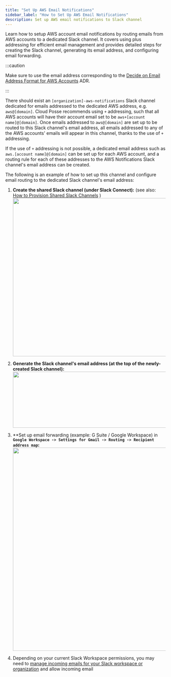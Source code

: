 ```yaml
---
title: "Set Up AWS Email Notifications"
sidebar_label: "How to Set Up AWS Email Notifications"
description: Set up AWS email notifications to Slack channel
---
```


<Intro>
Learn how to setup AWS account email notifications by routing emails from AWS accounts to a dedicated Slack channel. It covers using plus addressing for efficient email management and provides detailed steps for creating the Slack channel, generating its email address, and configuring email forwarding.
</Intro>

:::caution

Make sure to use the email address corresponding to the
[Decide on Email Address Format for AWS Accounts](/learn/foundation/design-decisions/decide-on-email-address-format-for-aws-accounts)
ADR.

:::

There should exist an `[organization]-aws-notifications` Slack channel dedicated for emails addressed to the dedicated
AWS address, e.g. `aws@[domain]`. Cloud Posse recommends using `+` addressing, such that all AWS accounts will have
their account email set to be `aws+[account name]@[domain]`. Once emails addressed to `aws@[domain]` are set up to be
routed to this Slack channel's email address, all emails addressed to any of the AWS accounts' emails will appear in
this channel, thanks to the use of `+` addressing.

If the use of `+` addressing is not possible, a dedicated email address such as `aws.[account name]@[domain]` can be set
up for each AWS account, and a routing rule for each of these addresses to the AWS Notifications Slack channel's email
address can be created.

The following is an example of how to set up this channel and configure email routing to the dedicated Slack channel's
email address:

1. **Create the shared Slack channel (under Slack Connect):** (see also:
   [How to Provision Shared Slack Channels](/reference/how-to-provision-shared-slack-channels/) )
   <img src="/assets/refarch/image-20211016-221505.png" height="496" width="500" /><br/>

2. **Generate the Slack channel's email address (at the top of the newly-created Slack channel):**
  <img src="/assets/refarch/image-20211016-221515.png" height="176" width="500" /><br/>

3. **Set up email forwarding (example: G Suite / Google Workspace) in **`Google Workspace -> Settings for Gmail -> Routing -> Recipient address map`:**
  <img src="/assets/refarch/image-20211016-221527.png" height="637" width="500" /><br/>

4. Depending on your current Slack Workspace permissions, you may need to [manage incoming emails for your Slack workspace or organization](https://slack.com/help/articles/360053335433-Manage-incoming-emails-for-your-workspace-or-organization) and allow incoming email
